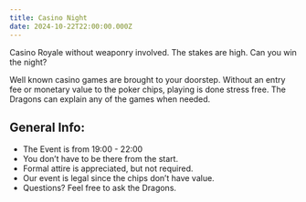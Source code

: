 ```yaml
---
title: Casino Night
date: 2024-10-22T22:00:00.000Z
---
```


Casino Royale without weaponry involved. The stakes are high. Can you win the night?

Well known casino games are brought to your doorstep. Without an entry fee or monetary value to the poker chips, playing is done stress free. The Dragons can explain any of the games when needed.

## General Info:

* The Event is from 19:00 - 22:00
* You don’t have to be there from the start.
* Formal attire is appreciated, but not required.
* Our event is legal since the chips don’t have value.
* Questions? Feel free to ask the Dragons.
